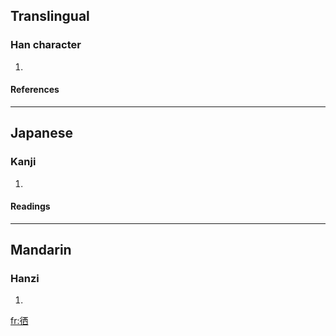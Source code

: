 ==Translingual==
===Han character===
{{Han char|rn=60|rad=彳|as=06|sn=9|four=2126<sub>0</sub>|canj=竹人一金田 (HOMCW)}}
# {{defn|Han|sort=彳06}}
====References====
{{Han ref|kx=0366.100|dkj=10090|hdz=20819.050|uh=5F86|ud=24454|bh=CEBE|bd=52926}}
----
==Japanese==
===Kanji===
{{ja-kanji|grade=|rs=彳06}}
# {{defn|Japanese}} 
====Readings====
{{ja-readings|on=[[せい]] (sei), [[さい]] (sai)|kun=[[ゆく]] (yuku)}}
----
==Mandarin==
===Hanzi===
{{cmn-hanzi|pin=[[xī]] (xi1), [[xún]] (xun2), [[xùn]] (xun4)|wg=hsi<sup>1</sup>, hsün<sup>2</sup>, hsün<sup>4</sup>}}
# {{defn|Mandarin}}

[[fr:徆]]